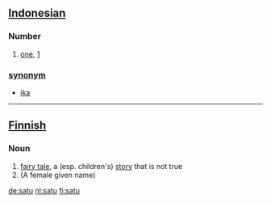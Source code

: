 == [[Indonesian]] ==
===Number===
# [[one]], [[1]]

=== [[synonym]] ===
* [[ika]]

----

== [[Finnish]] ==
===Noun===
# [[fairy tale]], a (esp. children's) [[story]] that is not true
# (A female given name)

[[de:satu]]
[[nl:satu]]
[[fi:satu]]